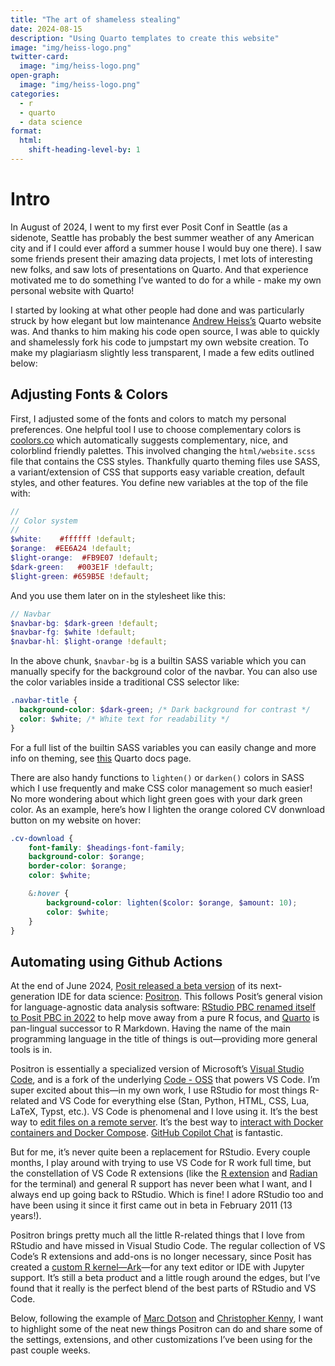 ```yaml
---
title: "The art of shameless stealing"
date: 2024-08-15
description: "Using Quarto templates to create this website"
image: "img/heiss-logo.png"
twitter-card:
  image: "img/heiss-logo.png"
open-graph:
  image: "img/heiss-logo.png"
categories:
  - r
  - quarto
  - data science
format:
  html:
    shift-heading-level-by: 1
---
```


# Intro

In August of 2024, I went to my first ever Posit Conf in Seattle (as a sidenote, Seattle has probably the best summer weather of any American city and if I could ever afford a summer house I would buy one there). I saw some friends present their amazing data projects, I met lots of interesting new folks, and saw lots of presentations on Quarto. And that experience motivated me to do something I've wanted to do for a while - make my own personal website with Quarto!

I started by looking at what other people had done and was particularly struck by how elegant but low maintenance [Andrew Heiss's](https://www.andrewheiss.com/) Quarto website was. And thanks to him making his code open source, I was able to quickly and shamelessly fork his code to jumpstart my own website creation. To make my plagiariasm slightly less transparent, I made a few edits outlined below:


## Adjusting Fonts & Colors

First, I adjusted some of the fonts and colors to match my personal preferences. One helpful tool I use to choose complementary colors is [coolors.co](https://coolors.co/) which automatically suggests complementary, nice, and colorblind friendly palettes. This involved changing the `html/website.scss` file that contains the CSS styles. Thankfully quarto theming files use SASS, a variant/extension of CSS that supports easy variable creation, default styles, and other features. You define new variables at the top of the file with:

```scss
//
// Color system
//
$white:    #ffffff !default;
$orange:  #EE6A24 !default;
$light-orange:  #FB9E07 !default;
$dark-green:   #003E1F !default;
$light-green: #659B5E !default;
```

And you use them later on in the stylesheet like this:

```scss
// Navbar
$navbar-bg: $dark-green !default;
$navbar-fg: $white !default;
$navbar-hl: $light-orange !default;

```

In the above chunk, `$navbar-bg` is a builtin SASS variable which you can manually specify for the background color of the navbar. You can also use the color variables inside a traditional CSS selector like:

```scss
.navbar-title {
  background-color: $dark-green; /* Dark background for contrast */
  color: $white; /* White text for readability */
}

```

For a full list of the builtin SASS variables you can easily change and more info on theming, see [this](https://quarto.org/docs/output-formats/html-themes.html#sass-variables) Quarto docs page.

There are also handy functions to `lighten()` or `darken()` colors in SASS which I use frequently and make CSS color management so much easier! No more wondering about which light green goes with your dark green color. As an example, here's how I lighten the orange colored CV donwnload button on my website on hover:

```scss
.cv-download {
    font-family: $headings-font-family;
    background-color: $orange;
    border-color: $orange;
    color: $white;

    &:hover {
        background-color: lighten($color: $orange, $amount: 10);
        color: $white;
    }
}
```

## Automating using Github Actions



At the end of June 2024, [Posit released a beta version](https://www.infoworld.com/article/3715702/maker-of-rstudio-launches-new-r-and-python-ide.html) of its next-generation IDE for data science: [Positron](https://github.com/posit-dev/positron). This follows Posit's general vision for language-agnostic data analysis software: [RStudio PBC renamed itself to Posit PBC in 2022](https://posit.co/blog/rstudio-is-becoming-posit/) to help move away from a pure R focus, and [Quarto](https://quarto.org/) is pan-lingual successor to R Markdown. Having the name of the main programming language in the title of things is out—providing more general tools is in.

Positron is essentially a specialized version of Microsoft's [Visual Studio Code](https://code.visualstudio.com/), and is a fork of the underlying [Code - OSS](https://github.com/microsoft/vscode) that powers VS Code. I'm super excited about this—in my own work, I use RStudio for most things R-related and VS Code for everything else (Stan, Python, HTML, CSS, Lua, LaTeX, Typst, etc.). VS Code is phenomenal and I love using it. It's the best way to [edit files on a remote server](https://code.visualstudio.com/docs/remote/ssh). It's the best way to [interact with Docker containers and Docker Compose](https://code.visualstudio.com/docs/containers/overview). [GitHub Copilot Chat](https://docs.github.com/en/copilot/using-github-copilot/asking-github-copilot-questions-in-your-ide) is fantastic.

But for me, it's never quite been a replacement for RStudio. Every couple months, I play around with trying to use VS Code for R work full time, but the constellation of VS Code R extensions (like the [R extension](https://marketplace.visualstudio.com/items?itemName=REditorSupport.r) and [Radian](https://github.com/randy3k/radian) for the terminal) and general R support has never been what I want, and I always end up going back to RStudio. Which is fine! I adore RStudio too and have been using it since it first came out in beta in February 2011 (13 years!).

Positron brings pretty much all the little R-related things that I love from RStudio and have missed in Visual Studio Code. The regular collection of VS Code's R extensions and add-ons is no longer necessary, since Posit has created a [custom R kernel—Ark](https://github.com/posit-dev/ark)—for any text editor or IDE with Jupyter support. It's still a beta product and a little rough around the edges, but I've found that it really is the perfect blend of the best parts of RStudio and VS Code.

Below, following the example of [Marc Dotson](https://occasionaldivergences.com/posts/positron-intro/) and [Christopher Kenny](https://christophertkenny.com/posts/2024-06-29-positron-settings/), I want to highlight some of the neat new things Positron can do and share some of the settings, extensions, and other customizations I've been using for the past couple weeks.
